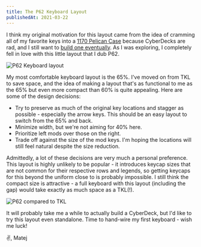 ```yaml
---
title: The P62 Keyboard Layout
publishedAt: 2021-03-22
---
```


I think my original motivation for this layout came from the idea of cramming all of my favorite keys into a [1170 Pelican Case](https://amzn.to/2OXAcbm) because CyberDecks are rad, and I still want to [build one eventually](https://back7.co/home/raspberry-pi-recovery-kit). As I was exploring, I completely fell in love with this little layout that I dub P62.

<img src="/updates/003_01_p62.png" height={338} alt="P62 Keyboard layout" />

My most comfortable keyboard layout is the 65%. I've moved on from TKL to save space, and the idea of making a layout that's as functional to me as the 65% but even more compact than 60% is quite appealing. Here are some of the design decisions:

- Try to preserve as much of the original key locations and stagger as possible - especially the arrow keys. This should be an easy layout to switch from the 65% and back.
- Minimize width, but we're not aiming for 40% here.
- Prioritize left mods over those on the right.
- Trade off against the size of the mod keys. I'm hoping the locations will still feel natural despite the size reduction.

Admittedly, a lot of these decisions are very much a personal preference. This layout is highly unlikely to be popular - it introduces keycap sizes that are not common for their respective rows and legends, so getting keycaps for this beyond the uniform close to is probably impossible. I still think the compact size is attractive - a full keyboard with this layout (including the gap) would take exactly as much space as a TKL(!).

<img src="/updates/003_02_tkl.png" height={414} alt="P62 compared to TKL" />

It will probably take me a while to actually build a CyberDeck, but I'd like to try this layout even standalone. Time to hand-wire my first keyboard - wish me luck!

✌️, Matej
